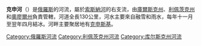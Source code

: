 '''克申河'''（{{lang-ru|Кшень}}）是[[俄羅斯|俄羅斯]]的河流，屬於[[索斯納河|索斯納河]]的右支流，由[[庫爾斯克州|庫爾斯克州]]、[[利佩茨克州|利佩茨克州]]和[[奧廖爾州|奧廖爾州]]負責管轄，河道全長130公里，河水主要來自融雪和雨水，每年十一月至翌年四月結冰。河畔主要聚居地有[[克申斯基|克申斯基]]。

{{Russia-geo-stub}}
[[Category:俄羅斯河流|Category:俄羅斯河流]]
[[Category:利佩茨克州河流|Category:利佩茨克州河流]]
[[Category:库尔斯克州河流|Category:库尔斯克州河流]]